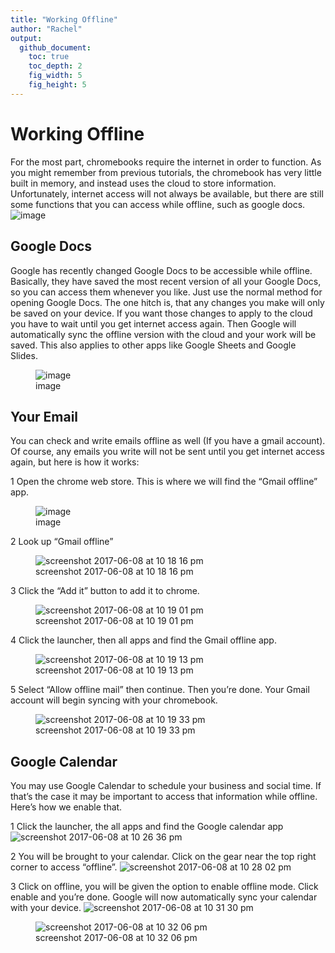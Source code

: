 ```yaml
---
title: "Working Offline"
author: "Rachel"
output:
  github_document:
    toc: true
    toc_depth: 2
    fig_width: 5
    fig_height: 5
---
```



# Working Offline
 
For the most part, chromebooks require the internet in order to function.  As you might remember from previous tutorials, the chromebook has very little built in memory, and instead uses the cloud to store information.  Unfortunately, internet access will not always be available, but there are still some functions that you can access while offline, such as google docs.
 ![image](https://user-images.githubusercontent.com/28161368/26958178-26da7706-4c97-11e7-8f44-db17dfd0b195.png)

## Google Docs
 
Google has recently changed Google Docs to be accessible while offline.  Basically, they have saved the most recent version of all your Google Docs, so you can access them whenever you like.  Just use the normal method for opening Google Docs.  The one hitch is, that any changes you make will only be saved on your device.  If you want those changes to apply to the cloud you have to wait until you get internet access again.  Then Google will automatically sync the offline version with the cloud and your work will be saved.  This also applies to other apps like Google Sheets and Google Slides.
 
![image](https://user-images.githubusercontent.com/28161368/26957987-4fa87a12-4c96-11e7-8e0f-7be48ff4c22b.png)
 
## Your Email
 
You can check and write emails offline as well (If you have a gmail account).  Of course, any emails you write will not be sent until you get internet access again, but here is how it works:
 
1 Open the chrome web store.  This is where we will find the “Gmail offline” app.
 
![image](https://user-images.githubusercontent.com/28161368/26958250-8c437444-4c97-11e7-83a8-08bd8871b867.png)

 
2 Look up “Gmail offline”
 
![screenshot 2017-06-08 at 10 18 16 pm](https://user-images.githubusercontent.com/28161368/26958488-0259d76c-4c99-11e7-88c3-9cb5554ab4a5.png)
 
3 Click the “Add it” button to add it to chrome.
 
![screenshot 2017-06-08 at 10 19 01 pm](https://user-images.githubusercontent.com/28161368/26958484-fe86bad8-4c98-11e7-9deb-f084793ad815.png)
 
4 Click the launcher, then all apps and find the Gmail offline app.
 
![screenshot 2017-06-08 at 10 19 13 pm](https://user-images.githubusercontent.com/28161368/26958478-f9728ab8-4c98-11e7-91bc-8abf55565557.png)
 
5 Select “Allow offline mail” then continue.  Then you’re done.  Your Gmail account will begin syncing with your chromebook.
 
![screenshot 2017-06-08 at 10 19 33 pm](https://user-images.githubusercontent.com/28161368/26958475-f6a1d5a0-4c98-11e7-9ce5-e772795c01a1.png)
 
## Google Calendar
 
You may use Google Calendar to schedule your business and social time.  If that’s the case it may be important to access that information while offline.  Here’s how we enable that.
 
1 Click the launcher, the all apps and find the Google calendar app
 ![screenshot 2017-06-08 at 10 26 36 pm](https://user-images.githubusercontent.com/28161368/26958756-69e7f87c-4c9a-11e7-915b-468227909f3a.png)

 
2 You will be brought to your calendar.  Click on the gear near the top right corner to access “offline”.
 ![screenshot 2017-06-08 at 10 28 02 pm](https://user-images.githubusercontent.com/28161368/26958759-6c90b9d8-4c9a-11e7-8d6e-f4f3050b1b60.png)

 
3 Click on offline, you will be given the option to enable offline mode.  Click enable and you’re done.  Google will now automatically sync your calendar with your device.
![screenshot 2017-06-08 at 10 31 30 pm](https://user-images.githubusercontent.com/28161368/26958762-6eb78f98-4c9a-11e7-95b6-a255248fd697.png)
 

![screenshot 2017-06-08 at 10 32 06 pm](https://user-images.githubusercontent.com/28161368/26958963-8c0e4b1c-4c9b-11e7-9583-bb2bffaf5090.png)




 
